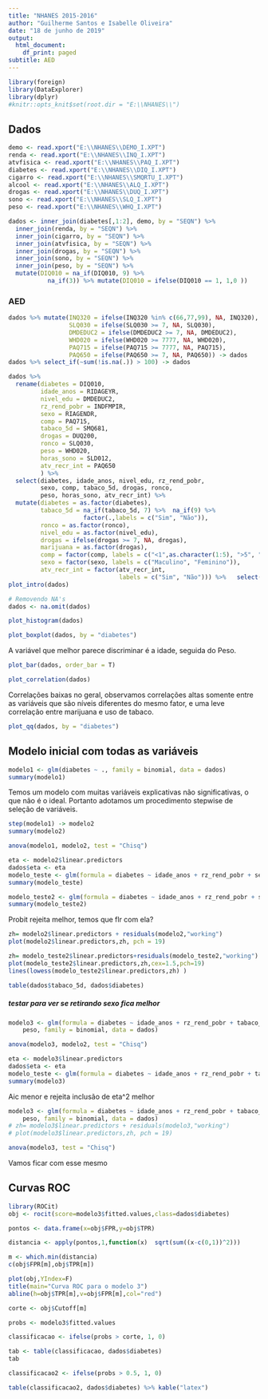 ---
title: "NHANES 2015-2016"
author: "Guilherme Santos e Isabelle Oliveira"
date: "18 de junho de 2019"
output:
  html_document:
    df_print: paged
subtitle: AED
---

```{r}
library(foreign)
library(DataExplorer)
library(dplyr)
#knitr::opts_knit$set(root.dir = "E:\\NHANES\\")
```


## Dados

```{r}
demo <- read.xport("E:\\NHANES\\DEMO_I.XPT")
renda <- read.xport("E:\\NHANES\\INQ_I.XPT")
atvfisica <- read.xport("E:\\NHANES\\PAQ_I.XPT")
diabetes <- read.xport("E:\\NHANES\\DIQ_I.XPT")
cigarro <- read.xport("E:\\NHANES\\SMQRTU_I.XPT")
alcool <- read.xport("E:\\NHANES\\ALQ_I.XPT")
drogas <- read.xport("E:\\NHANES\\DUQ_I.XPT")
sono <- read.xport("E:\\NHANES\\SLQ_I.XPT")
peso <- read.xport("E:\\NHANES\\WHQ_I.XPT")
```

```{r}
dados <- inner_join(diabetes[,1:2], demo, by = "SEQN") %>% 
  inner_join(renda, by = "SEQN") %>% 
  inner_join(cigarro, by = "SEQN") %>% 
  inner_join(atvfisica, by = "SEQN") %>%
  inner_join(drogas, by = "SEQN") %>%
  inner_join(sono, by = "SEQN") %>%
  inner_join(peso, by = "SEQN") %>%
  mutate(DIQ010 = na_if(DIQ010, 9) %>%                                                   
           na_if(3)) %>% mutate(DIQ010 = ifelse(DIQ010 == 1, 1,0 ))
```

### AED

```{r}
dados %>% mutate(INQ320 = ifelse(INQ320 %in% c(66,77,99), NA, INQ320),
                 SLQ030 = ifelse(SLQ030 >= 7, NA, SLQ030),
                 DMDEDUC2 = ifelse(DMDEDUC2 >= 7, NA, DMDEDUC2),
                 WHD020 = ifelse(WHD020 >= 7777, NA, WHD020),
                 PAQ715 = ifelse(PAQ715 >= 7777, NA, PAQ715),
                 PAQ650 = ifelse(PAQ650 >= 7, NA, PAQ650)) -> dados
dados %>% select_if(~sum(!is.na(.)) > 100) -> dados
```

```{r}
dados %>%  
  rename(diabetes = DIQ010,
         idade_anos = RIDAGEYR,
         nivel_edu = DMDEDUC2,
         rz_rend_pobr = INDFMPIR,
         sexo = RIAGENDR,
         comp = PAQ715,
         tabaco_5d = SMQ681,
         drogas = DUQ200,
         ronco = SLQ030,
         peso = WHD020,
         horas_sono = SLD012,
         atv_recr_int = PAQ650
         ) %>% 
  select(diabetes, idade_anos, nivel_edu, rz_rend_pobr,
         sexo, comp, tabaco_5d, drogas, ronco,
         peso, horas_sono, atv_recr_int) %>% 
  mutate(diabetes = as.factor(diabetes),
         tabaco_5d = na_if(tabaco_5d, 7) %>%  na_if(9) %>%
                     factor(.,labels = c("Sim", "Não")),
         ronco = as.factor(ronco),
         nivel_edu = as.factor(nivel_edu), 
         drogas = ifelse(drogas >= 7, NA, drogas),
         marijuana = as.factor(drogas),
         comp = factor(comp, labels = c("<1",as.character(1:5), ">5", "0")),
         sexo = factor(sexo, labels = c("Maculino", "Feminino")),
         atv_recr_int = factor(atv_recr_int, 
                               labels = c("Sim", "Não"))) %>%   select(-drogas) -> dados
plot_intro(dados)
```

```{r}
# Removendo NA's
dados <- na.omit(dados)
```


```{r}
plot_histogram(dados)
```


```{r}
plot_boxplot(dados, by = "diabetes")    
```
  A variável que melhor parece discriminar é a idade, seguida do Peso.


```{r}
plot_bar(dados, order_bar = T)
```


```{r}
plot_correlation(dados)
```
  Correlações baixas no geral, observamos correlações altas somente entre as variáveis que são níveis diferentes do mesmo fator, e uma leve correlação entre marijuana e uso de tabaco.

```{r}
plot_qq(dados, by = "diabetes")
```

## Modelo inicial com todas as variáveis
```{r}
modelo1 <- glm(diabetes ~ ., family = binomial, data = dados)
summary(modelo1)
```
  
  Temos um modelo com muitas variáveis explicativas não significativas, o que não é o ideal. Portanto adotamos um procedimento stepwise de seleção de variáveis.

```{r}
step(modelo1) -> modelo2
summary(modelo2)
```

```{r}
anova(modelo1, modelo2, test = "Chisq")
```

```{r}
eta <- modelo2$linear.predictors
dados$eta <- eta
modelo_teste <- glm(formula = diabetes ~ idade_anos + rz_rend_pobr + sexo + tabaco_5d + peso + I(eta^2), family = binomial, data = dados)
summary(modelo_teste)
```

```{r}
modelo_teste2 <- glm(formula = diabetes ~ idade_anos + rz_rend_pobr + sexo + tabaco_5d + peso + I(eta^2), family = binomial(link = "probit"), data = dados)
summary(modelo_teste2)
```

  Probit rejeita melhor, temos que flr com ela?
```{r}
zh= modelo2$linear.predictors + residuals(modelo2,"working")
plot(modelo2$linear.predictors,zh, pch = 19)
```

```{r}
zh= modelo_teste2$linear.predictors+residuals(modelo_teste2,"working")
plot(modelo_teste2$linear.predictors,zh,cex=1.5,pch=19)
lines(lowess(modelo_teste2$linear.predictors,zh) )
```


```{r}
table(dados$tabaco_5d, dados$diabetes)
```

##### testar para ver se retirando sexo fica melhor

```{r}
modelo3 <- glm(formula = diabetes ~ idade_anos + rz_rend_pobr + tabaco_5d + 
    peso, family = binomial, data = dados)

anova(modelo3, modelo2, test = "Chisq")

eta <- modelo3$linear.predictors
dados$eta <- eta
modelo_teste <- glm(formula = diabetes ~ idade_anos + rz_rend_pobr + tabaco_5d + peso + I(eta^2), family = binomial, data = dados)
summary(modelo3)
```
  
  Aic menor e rejeita inclusão de eta^2 melhor
  

```{r}
modelo3 <- glm(formula = diabetes ~ idade_anos + rz_rend_pobr + tabaco_5d + 
    peso, family = binomial, data = dados)
# zh= modelo3$linear.predictors + residuals(modelo3,"working")
# plot(modelo3$linear.predictors,zh, pch = 19)

anova(modelo3, test = "Chisq")

```

  Vamos ficar com esse mesmo

## Curvas ROC
```{r}
library(ROCit)
obj <- rocit(score=modelo3$fitted.values,class=dados$diabetes)

pontos <- data.frame(x=obj$FPR,y=obj$TPR)

distancia <- apply(pontos,1,function(x)  sqrt(sum((x-c(0,1))^2)))

m <- which.min(distancia)
c(obj$FPR[m],obj$TPR[m])

plot(obj,YIndex=F)
title(main="Curva ROC para o modelo 3")
abline(h=obj$TPR[m],v=obj$FPR[m],col="red")

corte <- obj$Cutoff[m]
```


```{r}
probs <- modelo3$fitted.values

classificacao <- ifelse(probs > corte, 1, 0)

tab <- table(classificacao, dados$diabetes)
tab
```

```{r}
classificacao2 <- ifelse(probs > 0.5, 1, 0)

table(classificacao2, dados$diabetes) %>% kable("latex") 
```

```{r}

```

